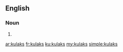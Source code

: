 ==English==

===Noun===
{{head|en|plural}}

# {{plural of|kulak|lang=en|nocat=1}}

[[ar:kulaks]]
[[fr:kulaks]]
[[ku:kulaks]]
[[my:kulaks]]
[[simple:kulaks]]